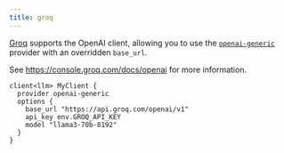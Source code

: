 ```yaml
---
title: groq
---
```


[Groq](https://groq.com) supports the OpenAI client, allowing you to use the
[`openai-generic`](/docs/snippets/clients/providers/openai) provider with an
overridden `base_url`.

See https://console.groq.com/docs/openai for more information.

```baml BAML
client<llm> MyClient {
  provider openai-generic
  options {
    base_url "https://api.groq.com/openai/v1"
    api_key env.GROQ_API_KEY
    model "llama3-70b-8192"
  }
}
```
